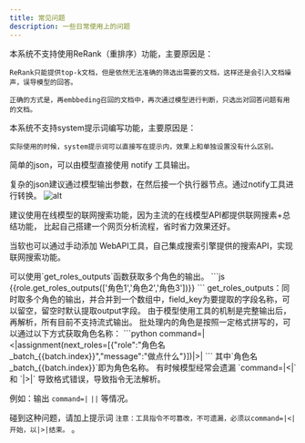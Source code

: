 ```yaml
---
title: 常见问题
description: 一些日常使用上的问题
---
```




<Accordions>
  <Accordion id="faq-rerank" title="如何使用ReRank模型？">
    本系统不支持使用ReRank（重排序）功能，主要原因是：

    ReRank只能提供top-k文档，但是依然无法准确的筛选出需要的文档，这样还是会引入文档噪声，误导模型的回答。

    正确的方式是，再embbeding召回的文档中，再次通过模型进行判断，只选出对回答问题有用的文档。
  </Accordion>
  <Accordion  title="如何编写大模型的system提示词？">
    本系统不支持system提示词编写功能，主要原因是：

    实际使用的时候，system提示词可以直接写在提示内，效果上和单独设置没有什么区别。
  </Accordion>
  
  <Accordion id="faq-model-json" title="如何在流程结束后输出json而不是纯文本？">
简单的json，可以由模型直接使用 notify 工具输出。

复杂的json建议通过模型输出参数，在然后接一个执行器节点。通过notify工具进行转换。
![alt](./work_flow/imgs/faq-model-json.png)
  </Accordion>

  <Accordion title="为什么没有联网搜索工具？">
  建议使用在线模型的联网搜索功能，因为主流的在线模型API都提供联网搜素+总结功能，
  比起自己搭建一个网页分析流程，省时省力效果还好。

  当软也可以通过手动添加 WebAPI工具，自己集成搜索引擎提供的搜索API，实现联网搜索功能。
  </Accordion>

  
  <Accordion title="获取多个上游节点的输出？">
  可以使用`get_roles_outputs`函数获取多个角色的输出。
  ```js
  {{role.get_roles_outputs(['角色1','角色2','角色3'])}}
  ```
  get_roles_outputs：同时取多个角色的输出，并合并到一个数组中，field_key为要提取的字段名称，可以留空，留空时默认提取output字段。
  </Accordion>

  
  <Accordion  title="使用大模型的流式输出？">
  由于模型使用工具的机制是完整输出后，再解析，所有目前不支持流式输出。
  
  </Accordion>
  
  <Accordion  title="如何获取批处理内的角色名称？">
  批处理内的角色是按照一定格式拼写的，可以通过以下方式获取角色名称：
  ```python
  command=|<|assignment(next_roles=[{"role":"角色名_batch_{{batch.index}}","message":"做点什么"}])|>|
  ```
  其中`角色名_batch_{{batch.index}}`即为角色名称。
  </Accordion>

  <Accordion  title="如果模型输出command指令格式总是错误，怎么办？">
  有时候模型经常会遗漏 `command=|<|` 和 `|>|` 导致格式错误，导致指令无法解析。

  例如：输出 `command=|` `||` 等情况。

  碰到这种问题，请加上提示词 `注意：工具指令不可篡改，不可遗漏，必须以command=|<|开始，以|>|结束。` 。
  </Accordion>


</Accordions>

